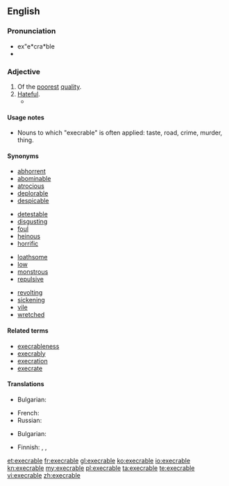 {{also|exécrable}}
==English==

===Pronunciation===
* ex"e*cra*ble
* {{audio|Execrable-pronunciation-us.ogg|Audio pronunciation}}

===Adjective===
{{en-adj}}

# Of the [[poor]]est [[quality]].
# [[hateful|Hateful]].
#* {{quote-book
|date = 2001-06-01
|title = Guts: A Comedy of Manners
|first = David
|last = Langford
|authorlink = David Langford
|coauthors = Grant, John
|publisher = Wildside Press
|isbn = 9781587154485
|page = 72
|pageurl = http://books.google.com/books?id=XloXRhUhamIC&pg=PA72&dq=execrable
|passage = The [[arcanely]] [[evil]] words of that [[despicable]], [[loathsome]], [[suppressed]], [[vile]], [[pululating]], [[odious]], [[nictating]], [[repellent]], [[repugnant]], [[noxious]], [[abhorrent]], [[abominable]], [[tory]], '''execrable''', [[nauseous]] work, ''Ye Boke of Guts'', moved as if on a [[conveyor belt]] before his eyes.
}}

====Usage notes====
* Nouns to which "execrable" is often applied: taste, road, crime, murder, thing.

====Synonyms====
{{top4}}
* [[abhorrent]]
* [[abominable]]
* [[atrocious]]
* [[deplorable]]
* [[despicable]]
{{mid4}}
* [[detestable]]
* [[disgusting]]
* [[foul]]
* [[heinous]]
* [[horrific]]
{{mid4}}
* [[loathsome]]
* [[low]]
* [[monstrous]]
* [[repulsive]]
{{mid4}}
* [[revolting]]
* [[sickening]]
* [[vile]]
* [[wretched]]
{{bottom}}

====Related terms====
* [[execrableness]]
* [[execrably]]
* [[execration]]
* [[execrate]]

====Translations====
{{trans-top|of the poorest quality}}
* Bulgarian: {{t|bg|долен}}
{{trans-mid}}
* French: {{t+|fr|exécrable|m|f}}
* Russian: {{t|ru|отвратительный|m|tr=otvratitel'nyi|sc=Cyrl}}
{{trans-bottom}}

{{trans-top|hateful}}
* Bulgarian: {{t|bg|омразен}}
{{trans-mid}}
* Finnish: {{t+|fi|inhottava}}, {{t+|fi|iljettävä}}, {{t-|fi|kuvottava}}
{{trans-bottom}}

[[et:execrable]]
[[fr:execrable]]
[[gl:execrable]]
[[ko:execrable]]
[[io:execrable]]
[[kn:execrable]]
[[my:execrable]]
[[pl:execrable]]
[[ta:execrable]]
[[te:execrable]]
[[vi:execrable]]
[[zh:execrable]]